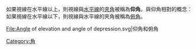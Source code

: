 {{unreferenced|time=2011-01-24T15:21:55+00:00}}
如果視線在水平線以上，則視線與[[水平線|水平線]]的[[夾角|夾角]]被稱為'''仰角'''。與仰角相對的概念：如果視線在水平線以下，則視線與水平線的夾角被稱為[[俯角|俯角]]。
<gallery>
File:Angle of elevation and angle of depression.svg|仰角和俯角
</gallery>
{{小作品}}
[[Category:角|Category:角]]